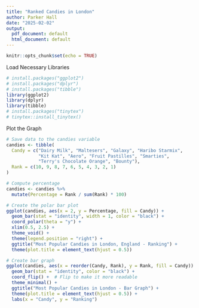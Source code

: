 ```yaml
---
title: "Ranked Candies in London"
author: Parker Hall
date: "2025-02-02"
output:
  pdf_document: default
  html_document: default
---
```


```r
knitr::opts_chunk$set(echo = TRUE)
```

Load Necessary Libraries
```r
# install.packages("ggplot2")
# install.packages("dplyr")
# install.packages("tibble")
library(ggplot2)
library(dplyr)
library(tibble)
# install.packages("tinytex")
# tinytex::install_tinytex()
```

Plot the Graph
```r
# Save data to the candies variable
candies <- tibble(
  Candy = c("Dairy Milk", "Maltesers", "Galaxy", "Haribo Starmix",
            "Kit Kat", "Aero", "Fruit Pastilles", "Smarties",
            "Terry's Chocolate Orange", "Bounty"),
  Rank = c(10, 9, 8, 7, 6, 5, 4, 3, 2, 1)
)

# Compute percentage
candies <- candies %>%
  mutate(Percentage = Rank / sum(Rank) * 100)

# Create the polar bar plot
ggplot(candies, aes(x = 2, y = Percentage, fill = Candy)) +
  geom_bar(stat = "identity", width = 1, color = "black") +
  coord_polar(theta = "y") +
  xlim(0.5, 2.5) +
  theme_void() +
  theme(legend.position = "right") +
  ggtitle("Most Popular Candies in London, England - Ranking") +
  theme(plot.title = element_text(hjust = 0.5))

# Create bar graph
ggplot(candies, aes(x = reorder(Candy, Rank), y = Rank, fill = Candy)) +
  geom_bar(stat = "identity", color = "black") +
  coord_flip() +  # Flip to make it more readable
  theme_minimal() +
  ggtitle("Most Popular Candies in London - Bar Graph") +
  theme(plot.title = element_text(hjust = 0.5)) +
  labs(x = "Candy", y = "Ranking")

```

